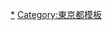 {{Navbox
|name  = 東京都港區的町名
|state = {{{state|autocollapse}}}
|titlestyle = background: #efefef;
|bodystyle = background: #f9f9f9;
|groupstyle = background: #efefef;vertical-align: top; padding: 0.125em 0.25em;
|liststyle = width: auto;
|oddstyle = background: #fcfcfc;
|evenstyle =
|title = {{flagicon image|Flag of Minato, Tokyo.svg}} [[港區 (東京都)|港區]][[町|町名]]

|group1 = [[芝 (東京都港區)|芝]]地區
|list1  = [[愛宕 (東京都港區)|愛宕]] &#124; [[芝 (東京都港區)|芝]] &#124; [[芝公園]] &#124; [[芝大門]] &#124; [[新橋 (東京都港區)|新橋]] &#124; [[虎之門]] &#124; [[西新橋]] &#124; [[濱松町]] &#124; [[東新橋 (東京都港區)|東新橋]] &#124; [[海岸 (東京都港區)|海岸]]（一丁目）&#124; [[三田 (東京都港區)|三田]]（一 - 三丁目）

|group2 = [[麻布 (地名)|麻布]]地区
|list2  = [[麻布十番]] &#124; [[麻布台]] &#124; [[麻布永坂町]] &#124; [[麻布狸穴町]] &#124; [[西麻布]] &#124; [[東麻布]] &#124; [[南麻布]] &#124; [[元麻布]] &#124; [[六本木]]

|group3 = [[赤坂]]地區
|list3  = [[赤坂]] &#124; [[北青山]] &#124; [[南青山]] &#124; [[元赤坂]]

|group4 = [[高輪]]地区
|list4  = [[白金 (東京都港區)|白金]] &#124; [[白金台]] &#124; [[高輪]] &#124; 三田（四・五丁目）

|group5 = [[芝浦港南]]地区
|list5  = [[港南 (東京都港區)|港南]] &#124; [[芝浦]] &#124; [[台場 (東京都港區)|台場]] &#124; 海岸（二・三丁目）
}}<noinclude>

[[Category:港區町名 (東京都)|*]]
[[Category:東京都模板]]
</noinclude>